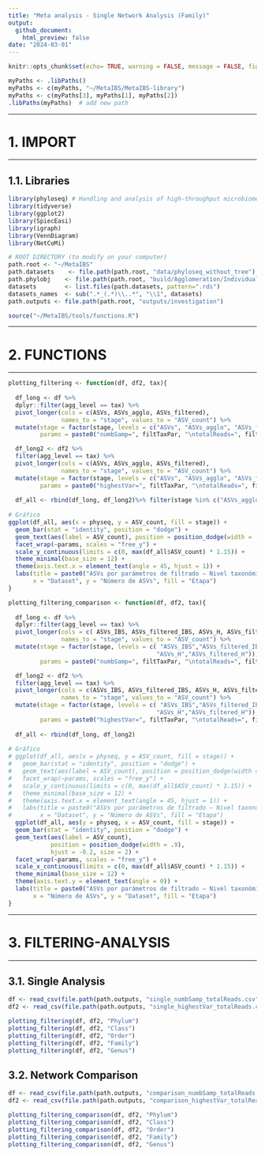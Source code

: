 ```yaml
---
title: "Meta analysis - Single Network Analysis (Family)"
output: 
  github_document:
    html_preview: false
date: "2024-03-01"
---
```


```r
knitr::opts_chunk$set(echo= TRUE, warning = FALSE, message = FALSE, fig.path="../../outputs/investigation/plots/", fig.width = 11, fig.height = 7) 
```

```r
myPaths <- .libPaths()
myPaths <- c(myPaths, "~/MetaIBS/MetaIBS-library")
myPaths <- c(myPaths[3], myPaths[1], myPaths[2])
.libPaths(myPaths)  # add new path
```

***********
# 1. IMPORT
***********

## 1.1. Libraries

```r
library(phyloseq) # Handling and analysis of high-throughput microbiome census data.
library(tidyverse)
library(ggplot2)
library(SpiecEasi)
library(igraph)
library(VennDiagram)
library(NetCoMi)
```

```r
# ROOT DIRECTORY (to modify on your computer)
path.root <- "~/MetaIBS"
path.datasets    <- file.path(path.root, "data/phyloseq_without_tree")
path.phylobj    <- file.path(path.root, "build/Agglomeration/Individual")
datasets        <- list.files(path.datasets, pattern=".rds")
datasets_names  <- sub(".*_(.*)\\..*", "\\1", datasets)
path.outputs <- file.path(path.root, "outputs/investigation")

source("~/MetaIBS/tools/functions.R")
```

**************
# 2. FUNCTIONS
**************

```r
plotting_filtering <- function(df, df2, tax){
  
  df_long <- df %>%
  dplyr::filter(agg_level == tax) %>%
  pivot_longer(cols = c(ASVs, ASVs_agglo, ASVs_filtered),
               names_to = "stage", values_to = "ASV_count") %>%
  mutate(stage = factor(stage, levels = c("ASVs", "ASVs_agglo", "ASVs_filtered")),
         params = paste0("numbSamp=", filtTaxPar, "\ntotalReads=", filtSampPar)) 

  df_long2 <- df2 %>%
  filter(agg_level == tax) %>%
  pivot_longer(cols = c(ASVs, ASVs_agglo, ASVs_filtered),
               names_to = "stage", values_to = "ASV_count") %>%
  mutate(stage = factor(stage, levels = c("ASVs", "ASVs_agglo", "ASVs_filtered")),
         params = paste0("highestVar=", filtTaxPar, "\ntotalReads=", filtSampPar)) 
  
  df_all <- rbind(df_long, df_long2)%>% filter(stage %in% c("ASVs_agglo", "ASVs_filtered"))
  
# Gráfico
ggplot(df_all, aes(x = physeq, y = ASV_count, fill = stage)) +
  geom_bar(stat = "identity", position = "dodge") +
  geom_text(aes(label = ASV_count), position = position_dodge(width = .9), vjust = -0.5, , size = 2)+
  facet_wrap(~params, scales = "free_y") +
  scale_y_continuous(limits = c(0, max(df_all$ASV_count) * 1.15)) +
  theme_minimal(base_size = 12) +
  theme(axis.text.x = element_text(angle = 45, hjust = 1)) +
  labs(title = paste0("ASVs por parámetros de filtrado – Nivel taxonómico: ", tax),
       x = "Dataset", y = "Número de ASVs", fill = "Etapa")
}

plotting_filtering_comparison <- function(df, df2, tax){
  
  df_long <- df %>%
  dplyr::filter(agg_level == tax) %>%
  pivot_longer(cols = c( ASVs_IBS, ASVs_filtered_IBS, ASVs_H, ASVs_filtered_H), #ASVs_agglo,
               names_to = "stage", values_to = "ASV_count") %>%
  mutate(stage = factor(stage, levels = c( "ASVs_IBS","ASVs_filtered_IBS", #"ASVs_agglo",
                                          "ASVs_H","ASVs_filtered_H")),
         params = paste0("numbSamp=", filtTaxPar, "\ntotalReads=", filtSampPar)) 

  df_long2 <- df2 %>%
  filter(agg_level == tax) %>%
  pivot_longer(cols = c(ASVs_IBS, ASVs_filtered_IBS, ASVs_H, ASVs_filtered_H), #ASVs_agglo,
               names_to = "stage", values_to = "ASV_count") %>%
  mutate(stage = factor(stage, levels = c( "ASVs_IBS","ASVs_filtered_IBS", #"ASVs_agglo",
                                          "ASVs_H","ASVs_filtered_H")),
         params = paste0("highestVar=", filtTaxPar, "\ntotalReads=", filtSampPar)) 
  
  df_all <- rbind(df_long, df_long2)
  
# Gráfico
# ggplot(df_all, aes(x = physeq, y = ASV_count, fill = stage)) +
#   geom_bar(stat = "identity", position = "dodge") +
#   geom_text(aes(label = ASV_count), position = position_dodge(width = .9), vjust = -0.5, , size = 2)+
#   facet_wrap(~params, scales = "free_y") +
#   scale_y_continuous(limits = c(0, max(df_all$ASV_count) * 1.15)) +
#   theme_minimal(base_size = 12) +
#   theme(axis.text.x = element_text(angle = 45, hjust = 1)) +
#   labs(title = paste0("ASVs por parámetros de filtrado – Nivel taxonómico: ", tax),
#        x = "Dataset", y = "Número de ASVs", fill = "Etapa")
  ggplot(df_all, aes(y = physeq, x = ASV_count, fill = stage)) +
  geom_bar(stat = "identity", position = "dodge") +
  geom_text(aes(label = ASV_count),
            position = position_dodge(width = .9), 
            hjust = -0.2, size = 2) +
  facet_wrap(~params, scales = "free_y") +
  scale_x_continuous(limits = c(0, max(df_all$ASV_count) * 1.15)) +
  theme_minimal(base_size = 12) +
  theme(axis.text.y = element_text(angle = 0)) +
  labs(title = paste0("ASVs por parámetros de filtrado – Nivel taxonómico: ", tax),
       x = "Número de ASVs", y = "Dataset", fill = "Etapa") 
}

```

***********************
# 3. FILTERING-ANALYSIS
***********************

## 3.1. Single Analysis

```r
df <- read_csv(file.path(path.outputs, "single_numbSamp_totalReads.csv"))
df2 <- read_csv(file.path(path.outputs, "single_highestVar_totalReads.csv"))

plotting_filtering(df, df2, "Phylum")
plotting_filtering(df, df2, "Class")
plotting_filtering(df, df2, "Order")
plotting_filtering(df, df2, "Family")
plotting_filtering(df, df2, "Genus")

```

## 3.2. Network Comparison

```r

df <- read_csv(file.path(path.outputs, "comparison_numbSamp_totalReads.csv"))
df2 <- read_csv(file.path(path.outputs, "comparison_highestVar_totalReads.csv"))

plotting_filtering_comparison(df, df2, "Phylum")
plotting_filtering_comparison(df, df2, "Class")
plotting_filtering_comparison(df, df2, "Order")
plotting_filtering_comparison(df, df2, "Family")
plotting_filtering_comparison(df, df2, "Genus")
```